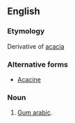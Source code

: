 ==English==

===Etymology===
Derivative of [[acacia]]

===Alternative forms===
* [[Acacine]]

===Noun===
{{en-noun|-|s}}

# [[gum arabic|Gum arabic]].